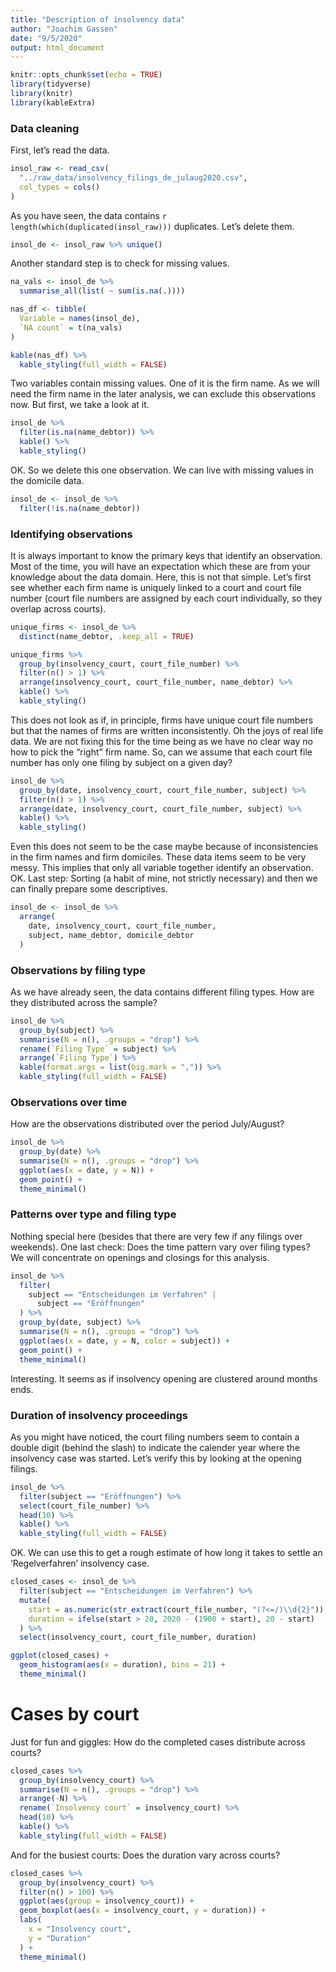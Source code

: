 ```yaml
---
title: "Description of insolvency data"
author: "Joachim Gassen"
date: "9/5/2020"
output: html_document
---
```


```r
knitr::opts_chunk$set(echo = TRUE)
library(tidyverse)
library(knitr)
library(kableExtra)
```

### Data cleaning

First, let's read the data. 

```r
insol_raw <- read_csv(
  "../raw_data/insolvency_filings_de_julaug2020.csv",
  col_types = cols()
)
```

As you have seen, the data contains `r length(which(duplicated(insol_raw)))` duplicates. Let's delete them.

```r
insol_de <- insol_raw %>% unique()
```

Another standard step is to check for missing values.

```r
na_vals <- insol_de %>%
  summarise_all(list( ~ sum(is.na(.))))

nas_df <- tibble(
  Variable = names(insol_de),
  `NA count` = t(na_vals)
)

kable(nas_df) %>% 
  kable_styling(full_width = FALSE)
```


Two variables contain missing values. One of it is the firm name. As we will need the firm name in the later analysis, we can exclude this observations now. But first, we take a look at it.

```r
insol_de %>%
  filter(is.na(name_debtor)) %>%
  kable() %>%
  kable_styling()
```

OK. So we delete this one observation. We can live with missing values in the domicile data.

```r
insol_de <- insol_de %>%
  filter(!is.na(name_debtor))
```


### Identifying observations

It is always important to know the primary keys that identify an observation. Most of the time, you will have an expectation which these are from your knowledge about the data domain. Here, this is not that simple. Let's first see whether each firm name is uniquely linked to a court and court file number (court file numbers are assigned by each court individually, so they overlap across courts).

```r
unique_firms <- insol_de %>%
  distinct(name_debtor, .keep_all = TRUE)

unique_firms %>%
  group_by(insolvency_court, court_file_number) %>%
  filter(n() > 1) %>%
  arrange(insolvency_court, court_file_number, name_debtor) %>%
  kable() %>%
  kable_styling()
```

This does not look as if, in principle, firms have unique court file numbers but that the names of firms are written inconsistently. Oh the joys of real life data. We are not fixing this for the time being as we have no clear way no how to pick the "right" firm name. So, can we assume that each court file number has only one filing by subject on a given day? 

```r
insol_de %>%
  group_by(date, insolvency_court, court_file_number, subject) %>%
  filter(n() > 1) %>%
  arrange(date, insolvency_court, court_file_number, subject) %>%
  kable() %>%
  kable_styling()
```

Even this does not seem to be the case maybe because of inconsistencies in the firm names and firm domiciles. These data items seem to be very messy. This implies that only all variable together identify an observation. OK. Last step: Sorting (a habit of mine, not strictly necessary) and then we can finally prepare some descriptives.

```r
insol_de <- insol_de %>%
  arrange(
    date, insolvency_court, court_file_number, 
    subject, name_debtor, domicile_debtor
  )
```


### Observations by filing type

As we have already seen, the data contains different filing types. How are they distributed across the sample?

```r
insol_de %>%
  group_by(subject) %>%
  summarise(N = n(), .groups = "drop") %>%
  rename(`Filing Type` = subject) %>%
  arrange(`Filing Type`) %>%
  kable(format.args = list(big.mark = ",")) %>%
  kable_styling(full_width = FALSE)
```


### Observations over time

How are the observations distributed over the period July/August?

```r
insol_de %>%
  group_by(date) %>%
  summarise(N = n(), .groups = "drop") %>%
  ggplot(aes(x = date, y = N)) +
  geom_point() +
  theme_minimal()
```


### Patterns over type and filing type

Nothing special here (besides that there are very few if any filings over weekends). One last check: Does the time pattern vary over filing types? We will concentrate on openings and closings for this analysis.

```r
insol_de %>%
  filter(
    subject == "Entscheidungen im Verfahren" |
      subject == "Eröffnungen"
  ) %>%
  group_by(date, subject) %>%
  summarise(N = n(), .groups = "drop") %>%
  ggplot(aes(x = date, y = N, color = subject)) +
  geom_point() +
  theme_minimal()
```

Interesting. It seems as if insolvency opening are clustered around months ends.

### Duration of insolvency proceedings

As you might have noticed, the court filing numbers seem to contain a double digit (behind the slash) to indicate the calender year where the insolvency case was started. Let's verify this by looking at the opening filings.

``` r
insol_de %>%
  filter(subject == "Eröffnungen") %>%
  select(court_file_number) %>%
  head(10) %>%
  kable() %>%
  kable_styling(full_width = FALSE)
```

OK. We can use this to get a rough estimate of how long it takes to settle an 'Regelverfahren' insolvency case.

``` r
closed_cases <- insol_de %>%
  filter(subject == "Entscheidungen im Verfahren") %>%
  mutate(
    start = as.numeric(str_extract(court_file_number, "(?<=/)\\d{2}")),
    duration = ifelse(start > 20, 2020 - (1900 + start), 20 - start)
  ) %>%
  select(insolvency_court, court_file_number, duration)

ggplot(closed_cases) + 
  geom_histogram(aes(x = duration), bins = 21) +
  theme_minimal()
```


# Cases by court

Just for fun and giggles: How do the completed cases distribute across courts?

``` r
closed_cases %>%
  group_by(insolvency_court) %>%
  summarise(N = n(), .groups = "drop") %>%
  arrange(-N) %>%
  rename(`Insolvency court` = insolvency_court) %>%
  head(10) %>%
  kable() %>%
  kable_styling(full_width = FALSE)  
```

And for the busiest courts: Does the duration vary across courts?

``` r
closed_cases %>%
  group_by(insolvency_court) %>%
  filter(n() > 100) %>%
  ggplot(aes(group = insolvency_court)) +
  geom_boxplot(aes(x = insolvency_court, y = duration)) + 
  labs(
    x = "Insolvency court", 
    y = "Duration"
  ) +
  theme_minimal()
```